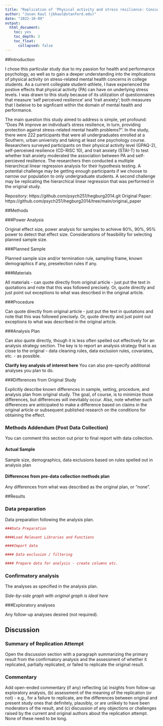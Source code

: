 ```yaml
---
title: "Replication of 'Physical activity and stress resilience: Considering those at risk for developing mental health problems' by Hegberg & Tone (2014, Mental Health and Physical Acitivty)"
author: "Jason Kaul (jbkaul@stanford.edu)"
date: "2022-10-09"
output:
  html_document:
    toc: yes
    toc_depth: 3
    toc_float:
      collapsed: false
---
```


<!-- Replication reports should all use this template to standardize reporting across projects.  These reports will be public supplementary materials that accompany the summary report(s) of the aggregate results. -->

##Introduction

I chose this particular study due to my passion for health and performance psychology, as well as to gain a deeper understanding into the implications of physical activity on stress-related mental health concerns in college students. As a current collegiate student-athlete, I have experienced the postive effects that physical activity (PA) can have on underlying stress levels. I was drawn to this study because of its utilization of questionnaires that measure 'self perceived resilience' and 'trait anxiety'; both measures that I beleive to be signficant within the domain of mental health and performance. 

The main question this study aimed to address is simple, yet profound: "Does PA improve an individual's stress resilience, in turn, providing protection against stress-related mental health problems?". In the study, there were 222 participants that were all undergraduates enrolled at a Southern, urban univeristy and taking at least one psychology course. Researchers surveyed participants on their physical activity level (GPAQ-2), self-perceived resilience (CD-RISC 10), and trait anxiety (STAI-T) to test whether trait anxiety moderated the association between PA and self-percieved resilience. The researchers then conducted a multiple hierarchical linear regression analysis for their hypothesis testing. A potential challenge may be getting enough participants if we choose to narrow our population to only undergraduate students. A second challenge may be replicating the hierarchical linear regression that was performed in the original study.  

Repository: https://github.com/psych251/hegburg2014.git
Original Paper: https://github.com/psych251/hegburg2014/tree/main/original_paper

##Methods

###Power Analysis

Original effect size, power analysis for samples to achieve 80%, 90%, 95% power to detect that effect size.  Considerations of feasibility for selecting planned sample size.

###Planned Sample

Planned sample size and/or termination rule, sampling frame, known demographics if any, preselection rules if any.

###Materials

All materials - can quote directly from original article - just put the text in quotations and note that this was followed precisely.  Or, quote directly and just point out exceptions to what was described in the original article.

###Procedure	

Can quote directly from original article - just put the text in quotations and note that this was followed precisely.  Or, quote directly and just point out exceptions to what was described in the original article.

###Analysis Plan

Can also quote directly, though it is less often spelled out effectively for an analysis strategy section.  The key is to report an analysis strategy that is as close to the original - data cleaning rules, data exclusion rules, covariates, etc. - as possible.  

**Clarify key analysis of interest here**  You can also pre-specify additional analyses you plan to do.

###Differences from Original Study

Explicitly describe known differences in sample, setting, procedure, and analysis plan from original study.  The goal, of course, is to minimize those differences, but differences will inevitably occur.  Also, note whether such differences are anticipated to make a difference based on claims in the original article or subsequent published research on the conditions for obtaining the effect.

### Methods Addendum (Post Data Collection)

You can comment this section out prior to final report with data collection.

#### Actual Sample
  Sample size, demographics, data exclusions based on rules spelled out in analysis plan

#### Differences from pre-data collection methods plan
  Any differences from what was described as the original plan, or “none”.


##Results


### Data preparation

Data preparation following the analysis plan.
	
```r
###Data Preparation

####Load Relevant Libraries and Functions

####Import data

#### Data exclusion / filtering

#### Prepare data for analysis - create columns etc.
```

### Confirmatory analysis

The analyses as specified in the analysis plan.  

*Side-by-side graph with original graph is ideal here*

###Exploratory analyses

Any follow-up analyses desired (not required).  

## Discussion

### Summary of Replication Attempt

Open the discussion section with a paragraph summarizing the primary result from the confirmatory analysis and the assessment of whether it replicated, partially replicated, or failed to replicate the original result.  

### Commentary

Add open-ended commentary (if any) reflecting (a) insights from follow-up exploratory analysis, (b) assessment of the meaning of the replication (or not) - e.g., for a failure to replicate, are the differences between original and present study ones that definitely, plausibly, or are unlikely to have been moderators of the result, and (c) discussion of any objections or challenges raised by the current and original authors about the replication attempt.  None of these need to be long.
